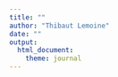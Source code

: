 ```yaml
---
title: ""
author: "Thibaut Lemoine"
date: ""
output: 
  html_document:
    theme: journal
---
```



